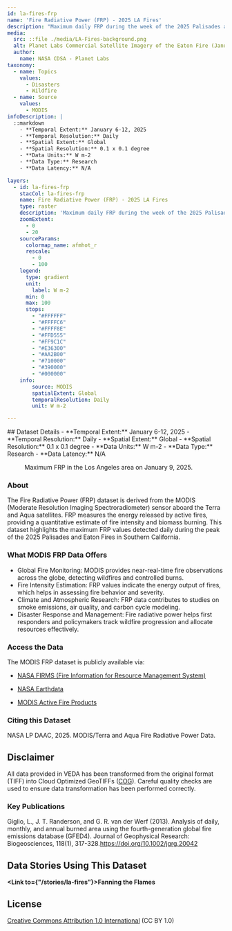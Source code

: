 ```yaml
---
id: la-fires-frp
name: 'Fire Radiative Power (FRP) - 2025 LA Fires'
description: "Maximum daily FRP during the week of the 2025 Palisades and Eaton Fires in Southern California."
media:
  src: ::file ./media/LA-Fires-background.png
  alt: Planet Labs Commercial Satellite Imagery of the Eaton Fire (January 9, 2025).
  author:
    name: NASA CDSA - Planet Labs
taxonomy:
  - name: Topics
    values:
      - Disasters
      - Wildfire
  - name: Source
    values:
      - MODIS
infoDescription: |
  ::markdown
    - **Temporal Extent:** January 6-12, 2025
    - **Temporal Resolution:** Daily
    - **Spatial Extent:** Global
    - **Spatial Resolution:** 0.1 x 0.1 degree
    - **Data Units:** W m-2
    - **Data Type:** Research
    - **Data Latency:** N/A

layers:
  - id: la-fires-frp
    stacCol: la-fires-frp
    name: Fire Radiative Power (FRP) - 2025 LA Fires
    type: raster
    description: 'Maximum daily FRP during the week of the 2025 Palisades and Eaton Fires in Southern California.'
    zoomExtent:
      - 0
      - 20
    sourceParams:
      colormap_name: afmhot_r    
      rescale:
        - 0
        - 100
    legend:
      type: gradient
      unit:
        label: W m-2
      min: 0
      max: 100
      stops: 
        - "#FFFFFF"
        - "#FFFFC6"
        - "#FFFF8E"
        - "#FFD555"
        - "#FF9C1C"
        - "#E36300"
        - "#AA2B00"
        - "#710000"
        - "#390000"
        - "#000000"
    info:
        source: MODIS
        spatialExtent: Global
        temporalResolution: Daily
        unit: W m-2

---
```


<Block>
  <Prose>
  ## Dataset Details
    - **Temporal Extent:** January 6-12, 2025
    - **Temporal Resolution:** Daily
    - **Spatial Extent:** Global
    - **Spatial Resolution:** 0.1 x 0.1 degree
    - **Data Units:** W m-2
    - **Data Type:** Research
    - **Data Latency:** N/A
  </Prose>
<Figure>
  <Map
    datasetId='la-fires-frp'
    layerId='la-fires-frp'
    dateTime='2025-01-09'
    zoom={8}
    center={[-118.3041, 33.9966]}
  />
  <Caption
    attrAuthor='NASA'
    attrUrl='https://nasa.gov/'
  >
    Maximum FRP in the Los Angeles area on January 9, 2025.
  </Caption>
</Figure>
</Block>

<Block>
  <Prose>

  ### About

  The Fire Radiative Power (FRP) dataset is derived from the MODIS (Moderate Resolution Imaging Spectroradiometer) sensor aboard the Terra and Aqua satellites. FRP measures the energy released by active fires, providing a quantitative estimate of fire intensity and biomass burning. This dataset highlights the maximum FRP values detected daily during the peak of the 2025 Palisades and Eaton Fires in Southern California.  
  
  </Prose>
</Block>

<Block>
  
  <Prose>

  ### What MODIS FRP Data Offers

  * Global Fire Monitoring: MODIS provides near-real-time fire observations across the globe, detecting wildfires and controlled burns.
  * Fire Intensity Estimation: FRP values indicate the energy output of fires, which helps in assessing fire behavior and severity.
  * Climate and Atmospheric Research: FRP data contributes to studies on smoke emissions, air quality, and carbon cycle modeling.
  * Disaster Response and Management: Fire radiative power helps first responders and policymakers track wildfire progression and allocate resources effectively.

  </Prose>
</Block>

<Block>
  <Prose>
  
  ### Access the Data

  The MODIS FRP dataset is publicly available via:

  * [NASA FIRMS (Fire Information for Resource Management System)](https://firms.modaps.eosdis.nasa.gov/)

  * [NASA Earthdata](https://earthdata.nasa.gov/)

  * [MODIS Active Fire Products](https://modis.gsfc.nasa.gov/data/dataprod/mod14.php)

  </Prose>
</Block>

<Block>
  <Prose>
    
  ### Citing this Dataset

  NASA LP DAAC, 2025. MODIS/Terra and Aqua Fire Radiative Power Data.

  </Prose>
</Block>

<Block>
  <Prose>
  
  ## Disclaimer

  All data provided in VEDA has been transformed from the original format (TIFF) into Cloud Optimized GeoTIFFs ([COG](https://www.cogeo.org)). Careful quality checks are used to ensure data transformation has been performed correctly.  
  
  </Prose>
</Block>

<Block>
  <Prose>

  ### Key Publications
  
  Giglio, L., J. T. Randerson, and G. R. van der Werf (2013). Analysis of daily, monthly, and annual burned area using the fourth-generation global fire emissions database (GFED4). Journal of Geophysical Research: Biogeosciences, 118(1), 317-328.https://doi.org/10.1002/jgrg.20042
  
  </Prose>
</Block>

<Block>
  <Prose>
  
  ## Data Stories Using This Dataset
  
  **<Link to={"/stories/la-fires"}>Fanning the Flames</Link>**

  </Prose>
</Block>

<Block>
  <Prose>
  
  ## License
  
  [Creative Commons Attribution 1.0 International](https://creativecommons.org/publicdomain/zero/1.0/legalcode) (CC BY 1.0)

  </Prose>
</Block>

